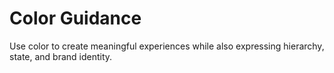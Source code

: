 
<Meta title="Styles/Color" />

# Color Guidance

Use color to create meaningful experiences while also expressing hierarchy, state, and brand identity.

<ColorPalette>
  <ColorItem
    title="Primary"
    colors={{
      primary: 'var(--md-sys-color-primary)',
      ['on-primary']: 'var(--md-sys-color-on-primary)',
      ['primary-container']: 'var(--md-sys-color-primary-container)',
      ['on-primary-container']: 'var(--md-sys-color-on-primary-container)',
    }}
  />
  <ColorItem
    title="Secondary"
    colors={{
      secondary: 'var(--md-sys-color-secondary)',
      ['on-secondary']: 'var(--md-sys-color-on-secondary)',
      ['secondary-container']: 'var(--md-sys-color-secondary-container)',
      ['on-secondary-container']: 'var(--md-sys-color-on-secondary-container)',
    }}
  />
  <ColorItem
    title="Tertiary"
    colors={{
      tertiary: 'var(--md-sys-color-tertiary)',
      ['on-tertiary']: 'var(--md-sys-color-on-tertiary)',
      ['tertiary-container']: 'var(--md-sys-color-tertiary-container)',
      ['on-tertiary-container']: 'var(--md-sys-color-on-tertiary-container)',
    }}
  />
  <ColorItem
    title="Error"
    colors={{
      error: 'var(--md-sys-color-error)',
      ['on-error']: 'var(--md-sys-color-on-error)',
      ['error-container']: 'var(--md-sys-color-error-container)',
      ['on-error-container']: 'var(--md-sys-color-on-error-container)',
    }}
  />
  <ColorItem
    title="Neutral"
    colors={{
      background: 'var(--md-sys-color-background)',
      ['on-background']: 'var(--md-sys-color-on-background)',
      ['surface']: 'var(--md-sys-color-surface)',
      ['on-surface']: 'var(--md-sys-color-on-surface)',
    }}
  />
  <ColorItem
    title="Neutral Variant"
    colors={{
      ['surface-variant']: 'var(--md-sys-color-surface-variant)',
      ['on-surface-variant']: 'var(--md-sys-color-on-surface-variant)',
      outline: 'var(--md-sys-color-outline)',
    }}
  />
</ColorPalette>
